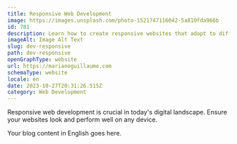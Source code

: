 ```yaml
---
title: Responsive Web Development
image: https://images.unsplash.com/photo-1521747116042-5a810fda966b
id: 781
description: Learn how to create responsive websites that adapt to different devices and screen sizes. Enhance user experience and SEO.
imageAlt: Image Alt Text
slug: dev-responsive
path: dev-responsive
openGraphType: website
url: https://marianoguillaume.com
schemaType: website
locale: en
date: 2023-10-27T20:31:26.515Z
category: Web Development
---
```


Responsive web development is crucial in today's digital landscape. Ensure your websites look and perform well on any device.

Your blog content in English goes here.
